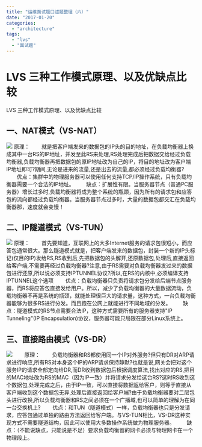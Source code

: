 ```yaml
---
title: "运维面试题口述题整理（六）"
date: "2017-01-20"
categories: 
  - "architecture"
tags: 
  - "lvs"
  - "面试题"
---
```


# LVS 三种工作模式原理、以及优缺点比较

LVS 三种工作模式原理、以及优缺点比较

## 一、NAT模式（VS-NAT）

![](images/Image-1.png) 原理： 　　就是把客户端发来的数据包的IP头的目的地址，在负载均衡器上换成其中一台RS的IP地址，并发至此RS来处理,RS处理完成后把数据交给经过负载均衡器,负载均衡器再把数据包的原IP地址改为自己的IP，将目的地址改为客户端IP地址即可?期间,无论是进来的流量,还是出去的流量,都必须经过负载均衡器? 　　优点：集群中的物理服务器可以使用任何支持TCP/IP操作系统，只有负载均衡器需要一个合法的IP地址。 　　缺点：扩展性有限。当服务器节点（普通PC服务器）增长过多时,负载均衡器将成为整个系统的瓶颈，因为所有的请求包和应答包的流向都经过负载均衡器。当服务器节点过多时，大量的数据包都交汇在负载均衡器那，速度就会变慢！

## 二、IP隧道模式（VS-TUN）

![](images/Image-2.png) 原理： 　　首先要知道，互联网上的大多Internet服务的请求包很短小，而应答包通常很大。那么隧道模式就是，把客户端发来的数据包，封装一个新的IP头标记(仅目的IP)发给RS,RS收到后,先把数据包的头解开,还原数据包,处理后,直接返回给客户端,不需要再经过负载均衡器?注意,由于RS需要对负载均衡器发过来的数据包进行还原,所以说必须支持IPTUNNEL协议?所以,在RS的内核中,必须编译支持IPTUNNEL这个选项 　　优点：负载均衡器只负责将请求包分发给后端节点服务器，而RS将应答包直接发给用户。所以，减少了负载均衡器的大量数据流动，负载均衡器不再是系统的瓶颈，就能处理很巨大的请求量，这种方式，一台负载均衡器能够为很多RS进行分发。而且跑在公网上就能进行不同地域的分发。 　　缺点：隧道模式的RS节点需要合法IP，这种方式需要所有的服务器支持"IP Tunneling"(IP Encapsulation)协议，服务器可能只局限在部分Linux系统上。

## 三、直接路由模式（VS-DR）

![](images/Image-3.png) 　　原理： 　　负载均衡器和RS都使用同一个IP对外服务?但只有DR对ARP请求进行响应,所有RS对本身这个IP的ARP请求保持静默?也就是说,网关会把对这个服务IP的请求全部定向给DR,而DR收到数据包后根据调度算法,找出对应的RS,把目的MAC地址改为RS的MAC（因为IP一致）并将请求分发给这台RS?这时RS收到这个数据包,处理完成之后，由于IP一致，可以直接将数据返给客户，则等于直接从客户端收到这个数据包无异,处理后直接返回给客户端?由于负载均衡器要对二层包头进行改换,所以负载均衡器和RS之间必须在一个广播域,也可以简单的理解为在同一台交换机上? 　　优点：和TUN（隧道模式）一样，负载均衡器也只是分发请求，应答包通过单独的路由方法返回给客户端。与VS-TUN相比，VS-DR这种实现方式不需要隧道结构，因此可以使用大多数操作系统做为物理服务器。 　　缺点：（不能说缺点，只能说是不足）要求负载均衡器的网卡必须与物理网卡在一个物理段上。
